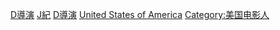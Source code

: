 [[Category:美國電影人物|D導演]]
[[Category:美國導演|J紀]]
[[Category:美國紀錄片|D導演]]
[[Category:各國紀錄片導演|United States of America]]
[[Category:美国电影人|Category:美国电影人]]